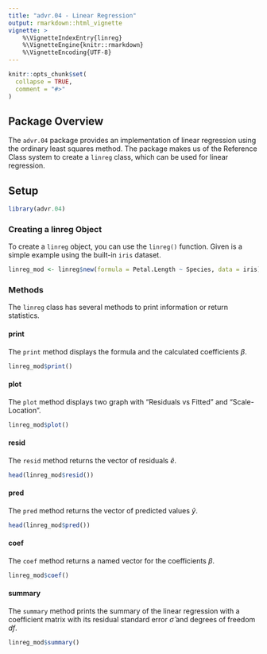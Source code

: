 ```yaml
---
title: "advr.04 - Linear Regression"
output: rmarkdown::html_vignette
vignette: >
    %\VignetteIndexEntry{linreg}
    %\VignetteEngine{knitr::rmarkdown}
    %\VignetteEncoding{UTF-8}
---
```


```r
knitr::opts_chunk$set(
  collapse = TRUE,
  comment = "#>"
)
```
## Package Overview
The `advr.04` package provides an implementation of linear regression using the ordinary least squares method.
The package makes us of the Reference Class system to create a `linreg` class, which can be used for linear regression.


## Setup
```r
library(advr.04)
```

### Creating a linreg Object
To create a `linreg` object, you can use the `linreg()` function.
Given is a simple example using the built-in `iris` dataset.
```r
linreg_mod <- linreg$new(formula = Petal.Length ~ Species, data = iris)
```
### Methods
The `linreg` class has several methods to print information or return statistics.

#### print
The `print` method displays the formula and the calculated coefficients $\beta$.
```r
linreg_mod$print()
```

#### plot
The `plot` method displays two graph with "Residuals vs Fitted" and "Scale-Location".
```r
linreg_mod$plot()
```

#### resid
The `resid` method returns the vector of residuals $\hat{e}$.
```r
head(linreg_mod$resid())
```

#### pred
The `pred` method returns the vector of predicted values $\hat{y}$.
```r
head(linreg_mod$pred())
```

#### coef
The `coef` method returns a named vector for the coefficients $\beta$.
```r
linreg_mod$coef()
```

#### summary
The `summary` method prints the summary of the linear regression with a coefficient matrix with its residual standard error $\hat{\sigma}$ and degrees of freedom $df$.
```r
linreg_mod$summary()
```